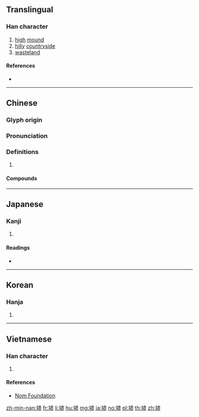 {{character info/new}}
==Translingual==

===Han character===
{{Han char|rn=32|rad=土|as=12|sn=15|four=41117|canj=GYPC,GYPM|ids=⿰土虚}}

# [[high]] [[mound]]
# [[hilly]] [[countryside]]
# [[wasteland]]

====References====
* {{Han ref|kx=0238.280|dkj=05457|dj=0477.130|hdz=10479.120|uh=589F|ud=22687|bh=BC56|bd=48214}}

----

==Chinese==
{{zh-forms}}

===Glyph origin===
{{Han etym}}

===Pronunciation===
{{zh-pron
|m=xū
|c=heoi1
|mc=y
|oc=y
|cat=
}}

===Definitions===
{{zh-hanzi}}

# {{rfdef|zh}}

====Compounds====
{{zh-der|墟落|墟墓|墟市|廢墟|宗廟丘墟|墟里|丘墟|殷墟|社稷為墟|破墟|殷墟書契|村墟|殷墟卜辭|歸墟|華屋丘墟|趁墟|趕墟}}

----

==Japanese==

===Kanji===
{{ja-kanji|grade=|rs=土12}}

# {{defn|lang=ja|sort=土12}}

====Readings====
* {{ja-readings|goon=[[こ]] (ko)|kanon=[[きょ]] (kyo)|kun=[[あと]] (ato)}}

----

==Korean==

===Hanja===
{{ko-hanja|hangeul=허|rv=heo|mr=hŏ}}

# {{defn|lang=ko|sort=土12}}

----

==Vietnamese==

===Han character===
{{vi-hantu|[[hư]], [[khư]]|rs=土12}}

# {{defn|lang=vi|sort=土12}}

====References====
* [http://nomfoundation.org/common/nom_details.php?codepoint=589f Nom Foundation]

[[zh-min-nan:墟]]
[[fr:墟]]
[[li:墟]]
[[hu:墟]]
[[mg:墟]]
[[ja:墟]]
[[no:墟]]
[[pl:墟]]
[[th:墟]]
[[zh:墟]]